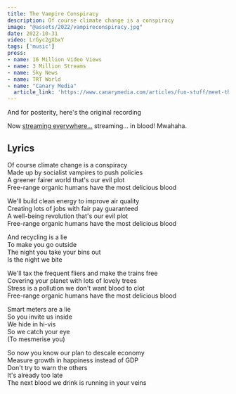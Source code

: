 ```yaml
---
title: The Vampire Conspiracy
description: Of course climate change is a conspiracy
image: "@assets/2022/vampireconspiracy.jpg"
date: 2022-10-31
video: LrGyc2gXbxY
tags: ['music']
press:
- name: 16 Million Video Views
- name: 3 Million Streams
- name: Sky News 
- name: TRT World
- name: "Canary Media"
  article_link: 'https://www.canarymedia.com/articles/fun-stuff/meet-the-novelty-songwriter-producing-viral-hits-about-climate-change'
---
```



And for posterity, here's the original recording
<OptimizedYouTube id="M9-v5bH7EPE" poster="@assets/2022/vampireconspiracy.jpg" />

Now [streaming everywhere…](https://olifro.st/links) streaming… in blood! Mwahaha.

## Lyrics
Of course climate change is a conspiracy   
Made up by socialist vampires to push policies   
A greener fairer world that's our evil plot   
Free-range organic humans have the most delicious blood   
   
We'll build clean energy to improve air quality   
Creating lots of jobs with fair pay guaranteed   
A well-being revolution that's our evil plot   
Free-range organic humans have the most delicious blood   
   
And recycling is a lie   
To make you go outside   
The night you take your bins out   
Is the night we bite   
   
We'll tax the frequent fliers and make the trains free   
Covering your planet with lots of lovely trees   
Stress is a pollution we don't want blood to clot   
Free-range organic humans have the most delicious blood   
   
Smart meters are a lie   
So you invite us inside   
We hide in hi-vis   
So we catch your eye   
(To mesmerise you)   
   
So now you know our plan to descale economy   
Measure growth in happiness instead of GDP   
Don't try to warn the others   
It's already too late   
The next blood we drink is running in your veins

